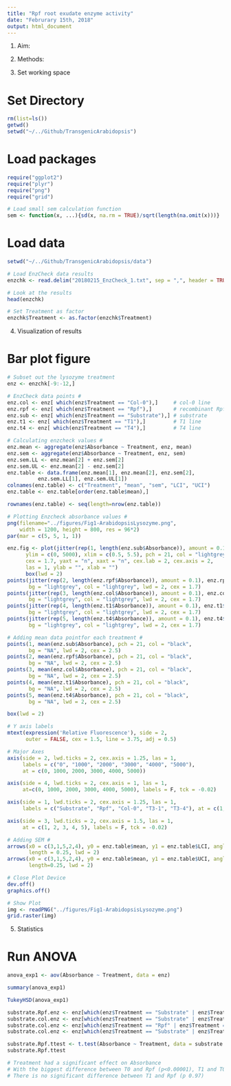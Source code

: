 ```yaml
---
title: "Rpf root exudate enzyme activity"
date: "Februrary 15th, 2018"
output: html_document
---
```


1) Aim: 


2) Methods: 


3) Set working space

# Set Directory
```r
rm(list=ls())
getwd()
setwd("~/../Github/TransgenicArabidopsis")
```

# Load packages
```r
require("ggplot2")
require("plyr")
require("png")
require("grid")

# Load small sem calculation function 
sem <- function(x, ...){sd(x, na.rm = TRUE)/sqrt(length(na.omit(x)))}
```

# Load data

```r
setwd("~/../Github/TransgenicArabidopsis/data")

# Load EnzCheck data results
enzchk <- read.delim("20180215_EnzCheck_1.txt", sep = ",", header = TRUE)

# Look at the results 
head(enzchk)

# Set Treatment as factor 
enzchk$Treatment <- as.factor(enzchk$Treatment)
```

4) Visualization of results 

# Bar plot figure 

```r
# Subset out the lysozyme treatment
enz <- enzchk[-9:-12,]

# EnzCheck data points # 
enz.col <- enz[ which(enz$Treatment == "Col-0"),]     # col-0 line
enz.rpf <- enz[ which(enz$Treatment == "Rpf"),]       # recombinant Rpf
enz.sub <- enz[ which(enz$Treatment == "Substrate"),] # substrate
enz.t1 <- enz[ which(enz$Treatment == "T1"),]         # T1 line
enz.t4 <- enz[ which(enz$Treatment == "T4"),]         # T4 line

# Calculating enzcheck values # 
enz.mean <- aggregate(enz$Absorbance ~ Treatment, enz, mean)
enz.sem <- aggregate(enz$Absorbance ~ Treatment, enz, sem)
enz.sem.LL <- enz.mean[2] + enz.sem[2]
enz.sem.UL <- enz.mean[2] - enz.sem[2]
enz.table <- data.frame(enz.mean[1], enz.mean[2], enz.sem[2],
          enz.sem.LL[1], enz.sem.UL[1])
colnames(enz.table) <- c("Treatment", "mean", "sem", "LCI", "UCI")
enz.table <- enz.table[order(enz.table$mean),]

rownames(enz.table) <- seq(length=nrow(enz.table)) 

# Plotting Enzcheck absorbance values # 
png(filename="../figures/Fig1-ArabidopsisLysozyme.png",
    width = 1200, height = 800, res = 96*2)
par(mar = c(5, 5, 1, 1))

enz.fig <- plot(jitter(rep(1, length(enz.sub$Absorbance)), amount = 0.1), enz.sub$Absorbance,
      ylim = c(0, 5000), xlim = c(0.5, 5.5), pch = 21, col = "lightgrey", bg = "lightgrey", lwd = 3.5,
      cex = 1.7, yaxt = "n", xaxt = "n", cex.lab = 2, cex.axis = 2,
      las = 1, ylab = "", xlab = "")
      box(lwd = 2)
points(jitter(rep(2, length(enz.rpf$Absorbance)), amount = 0.1), enz.rpf$Absorbance, pch = 21, 
       bg = "lightgrey", col = "lightgrey", lwd = 2, cex = 1.7)
points(jitter(rep(3, length(enz.col$Absorbance)), amount = 0.1), enz.col$Absorbance, pch = 21, 
       bg = "lightgrey", col = "lightgrey", lwd = 2, cex = 1.7)
points(jitter(rep(4, length(enz.t1$Absorbance)), amount = 0.1), enz.t1$Absorbance, pch = 21, 
       bg = "lightgrey", col = "lightgrey", lwd = 2, cex = 1.7)
points(jitter(rep(5, length(enz.t4$Absorbance)), amount = 0.1), enz.t4$Absorbance, pch = 21, 
       bg = "lightgrey", col = "lightgrey", lwd = 2, cex = 1.7)

# Adding mean data pointfor each treatment # 
points(1, mean(enz.sub$Absorbance), pch = 21, col = "black", 
       bg = "NA", lwd = 2, cex = 2.5) 
points(2, mean(enz.rpf$Absorbance), pch = 21, col = "black", 
       bg = "NA", lwd = 2, cex = 2.5)  
points(3, mean(enz.col$Absorbance), pch = 21, col = "black", 
       bg = "NA", lwd = 2, cex = 2.5) 
points(4, mean(enz.t1$Absorbance), pch = 21, col = "black", 
       bg = "NA", lwd = 2, cex = 2.5)  
points(5, mean(enz.t4$Absorbance), pch = 21, col = "black", 
       bg = "NA", lwd = 2, cex = 2.5)  

box(lwd = 2)

# Y axis labels
mtext(expression('Relative Fluorescence'), side = 2,
      outer = FALSE, cex = 1.5, line = 3.75, adj = 0.5)

# Major Axes
axis(side = 2, lwd.ticks = 2, cex.axis = 1.25, las = 1, 
     labels = c("0", "1000", "2000", "3000", "4000", "5000"), 
     at = c(0, 1000, 2000, 3000, 4000, 5000))

axis(side = 4, lwd.ticks = 2, cex.axis = 1, las = 1,
     at=c(0, 1000, 2000, 3000, 4000, 5000), labels = F, tck = -0.02)

axis(side = 1, lwd.ticks = 2, cex.axis = 1.25, las = 1,
     labels = c("Substrate", "Rpf", "Col-0", "T3-1", "T3-4"), at = c(1, 2, 3, 4, 5))

axis(side = 3, lwd.ticks = 2, cex.axis = 1.5, las = 1,
     at = c(1, 2, 3, 4, 5), labels = F, tck = -0.02)

# Adding SEM # 
arrows(x0 = c(3,1,5,2,4), y0 = enz.table$mean, y1 = enz.table$LCI, angle = 90,
       length = 0.25, lwd = 2)
arrows(x0 = c(3,1,5,2,4), y0 = enz.table$mean, y1 = enz.table$UCI, angle = 90,
       length=0.25, lwd = 2)

# Close Plot Device
dev.off()
graphics.off()

# Show Plot
img <- readPNG("../figures/Fig1-ArabidopsisLysozyme.png")
grid.raster(img)

```

5) Statistics 

# Run ANOVA

```r
anova_exp1 <- aov(Absorbance ~ Treatment, data = enz)

summary(anova_exp1)

TukeyHSD(anova_exp1)

substrate.Rpf.enz <- enz[which(enz$Treatment == "Substrate" | enz$Treatment == "Rpf"), ]
substrate.col.enz <- enz[which(enz$Treatment == "Substrate" | enz$Treatment == "Col-0"), ]
substrate.col.enz <- enz[which(enz$Treatment == "Rpf" | enz$Treatment == "T1"), ]
substrate.col.enz <- enz[which(enz$Treatment == "Substrate" | enz$Treatment == "T4"), ]

substrate.Rpf.ttest <- t.test(Absorbance ~ Treatment, data = substrate.col.enz)
substrate.Rpf.ttest    

# Treatment had a significant effect on Absorbance 
# With the biggest difference between T0 and Rpf (p<0.00001), T1 and T0 (p<0.00001)
# There is no significant difference between T1 and Rpf (p 0.97)
```




